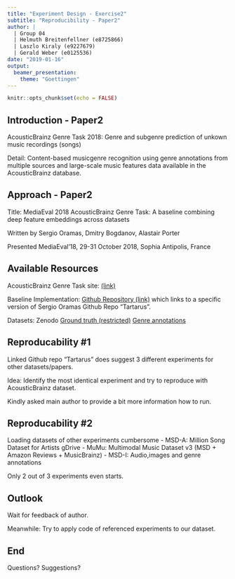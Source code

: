 ```yaml
---
title: "Experiment Design - Exercise2"
subtitle: "Reproducibility - Paper2"
author: |
  | Group 04
  | Helmuth Breitenfellner (e8725866)
  | Laszlo Kiraly (e9227679)
  | Gerald Weber (e0125536)
date: "2019-01-16"
output:
  beamer_presentation:
    theme: "Goettingen"
---
```


```r
knitr::opts_chunk$set(echo = FALSE)
```

## Introduction - Paper2

AcousticBrainz Genre Task 2018: Genre and subgenre prediction of unkown music recordings (songs)

Detail: Content-based musicgenre recognition using genre annotations from multiple sources and large-scale music features data available in the AcousticBrainz database.

## Approach - Paper2

Title: MediaEval 2018 AcousticBrainz Genre Task: A baseline combining deep feature embeddings across datasets

Written by Sergio Oramas, Dmitry Bogdanov, Alastair Porter

Presented MediaEval’18, 29-31 October 2018, Sophia Antipolis, France

## Available Resources

AcousticBrainz Genre Task site: [(link)](https://multimediaeval.github.io/2018-AcousticBrainz-Genre-Task/)

Baseline Implementation: [Github Repository (link)](https://github.com/MTG/acousticbrainz-mediaeval-baselines)
which links to a specific version of Sergio Oramas Github Repo "Tartarus".

Datasets: Zenodo
[Ground truth (restricted)](https://zenodo.org/record/2554044)
[Genre annotations](https://zenodo.org/record/2553414)


## Reproducability #1

Linked Github repo "Tartarus" does suggest 3 different experiments for other datasets/papers.

Idea: Identify the most identical experiment and try to reproduce with AcousticBrainz dataset.

Kindly asked main author to provide a bit more information how to run.

## Reproducability #2

Loading datasets of other experiments cumbersome
- MSD-A: Million Song Dataset for Artists gDrive
- MuMu: Multimodal Music Dataset v3 (MSD + Amazon Reviews + MusicBrainz)
- MSD-I: Audio,images and genre annotations

Only 2 out of 3 experiments even starts.

<!-- ## Reproducability #3 -->

<!-- Try to identify experiment based on task/dataset similarity. -->

<!-- Run the other experiments is the same as mentioned in paper. -->

## Outlook

Wait for feedback of author.

Meanwhile: Try to apply code of referenced experiments to our dataset.

## End

Questions? Suggestions?

